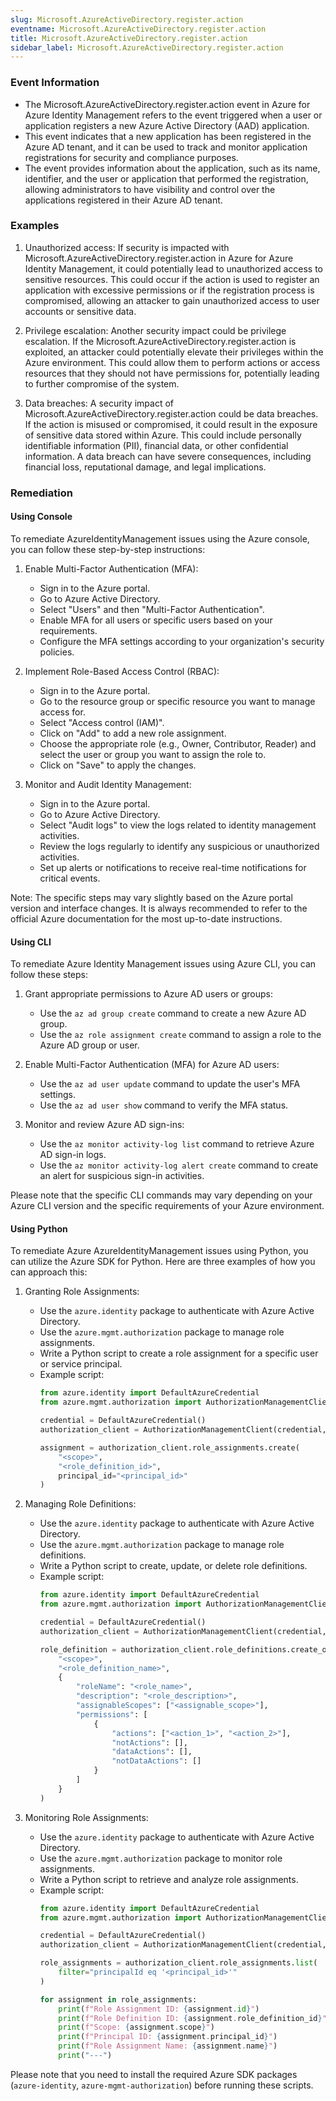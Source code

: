 ```yaml
--- 
slug: Microsoft.AzureActiveDirectory.register.action
eventname: Microsoft.AzureActiveDirectory.register.action
title: Microsoft.AzureActiveDirectory.register.action
sidebar_label: Microsoft.AzureActiveDirectory.register.action
---
```

                       
### Event Information

- The Microsoft.AzureActiveDirectory.register.action event in Azure for Azure Identity Management refers to the event triggered when a user or application registers a new Azure Active Directory (AAD) application.
- This event indicates that a new application has been registered in the Azure AD tenant, and it can be used to track and monitor application registrations for security and compliance purposes.
- The event provides information about the application, such as its name, identifier, and the user or application that performed the registration, allowing administrators to have visibility and control over the applications registered in their Azure AD tenant.


### Examples

1. Unauthorized access: If security is impacted with Microsoft.AzureActiveDirectory.register.action in Azure for Azure Identity Management, it could potentially lead to unauthorized access to sensitive resources. This could occur if the action is used to register an application with excessive permissions or if the registration process is compromised, allowing an attacker to gain unauthorized access to user accounts or sensitive data.

2. Privilege escalation: Another security impact could be privilege escalation. If the Microsoft.AzureActiveDirectory.register.action is exploited, an attacker could potentially elevate their privileges within the Azure environment. This could allow them to perform actions or access resources that they should not have permissions for, potentially leading to further compromise of the system.

3. Data breaches: A security impact of Microsoft.AzureActiveDirectory.register.action could be data breaches. If the action is misused or compromised, it could result in the exposure of sensitive data stored within Azure. This could include personally identifiable information (PII), financial data, or other confidential information. A data breach can have severe consequences, including financial loss, reputational damage, and legal implications.

### Remediation

#### Using Console

To remediate AzureIdentityManagement issues using the Azure console, you can follow these step-by-step instructions:

1. Enable Multi-Factor Authentication (MFA):
   - Sign in to the Azure portal.
   - Go to Azure Active Directory.
   - Select "Users" and then "Multi-Factor Authentication".
   - Enable MFA for all users or specific users based on your requirements.
   - Configure the MFA settings according to your organization's security policies.

2. Implement Role-Based Access Control (RBAC):
   - Sign in to the Azure portal.
   - Go to the resource group or specific resource you want to manage access for.
   - Select "Access control (IAM)".
   - Click on "Add" to add a new role assignment.
   - Choose the appropriate role (e.g., Owner, Contributor, Reader) and select the user or group you want to assign the role to.
   - Click on "Save" to apply the changes.

3. Monitor and Audit Identity Management:
   - Sign in to the Azure portal.
   - Go to Azure Active Directory.
   - Select "Audit logs" to view the logs related to identity management activities.
   - Review the logs regularly to identify any suspicious or unauthorized activities.
   - Set up alerts or notifications to receive real-time notifications for critical events.

Note: The specific steps may vary slightly based on the Azure portal version and interface changes. It is always recommended to refer to the official Azure documentation for the most up-to-date instructions.

#### Using CLI

To remediate Azure Identity Management issues using Azure CLI, you can follow these steps:

1. Grant appropriate permissions to Azure AD users or groups:
   - Use the `az ad group create` command to create a new Azure AD group.
   - Use the `az role assignment create` command to assign a role to the Azure AD group or user.

2. Enable Multi-Factor Authentication (MFA) for Azure AD users:
   - Use the `az ad user update` command to update the user's MFA settings.
   - Use the `az ad user show` command to verify the MFA status.

3. Monitor and review Azure AD sign-ins:
   - Use the `az monitor activity-log list` command to retrieve Azure AD sign-in logs.
   - Use the `az monitor activity-log alert create` command to create an alert for suspicious sign-in activities.

Please note that the specific CLI commands may vary depending on your Azure CLI version and the specific requirements of your Azure environment.

#### Using Python

To remediate Azure AzureIdentityManagement issues using Python, you can utilize the Azure SDK for Python. Here are three examples of how you can approach this:

1. Granting Role Assignments:
   - Use the `azure.identity` package to authenticate with Azure Active Directory.
   - Use the `azure.mgmt.authorization` package to manage role assignments.
   - Write a Python script to create a role assignment for a specific user or service principal.
   - Example script:
     ```python
     from azure.identity import DefaultAzureCredential
     from azure.mgmt.authorization import AuthorizationManagementClient

     credential = DefaultAzureCredential()
     authorization_client = AuthorizationManagementClient(credential, "<subscription_id>")

     assignment = authorization_client.role_assignments.create(
         "<scope>",
         "<role_definition_id>",
         principal_id="<principal_id>"
     )
     ```

2. Managing Role Definitions:
   - Use the `azure.identity` package to authenticate with Azure Active Directory.
   - Use the `azure.mgmt.authorization` package to manage role definitions.
   - Write a Python script to create, update, or delete role definitions.
   - Example script:
     ```python
     from azure.identity import DefaultAzureCredential
     from azure.mgmt.authorization import AuthorizationManagementClient

     credential = DefaultAzureCredential()
     authorization_client = AuthorizationManagementClient(credential, "<subscription_id>")

     role_definition = authorization_client.role_definitions.create_or_update(
         "<scope>",
         "<role_definition_name>",
         {
             "roleName": "<role_name>",
             "description": "<role_description>",
             "assignableScopes": ["<assignable_scope>"],
             "permissions": [
                 {
                     "actions": ["<action_1>", "<action_2>"],
                     "notActions": [],
                     "dataActions": [],
                     "notDataActions": []
                 }
             ]
         }
     )
     ```

3. Monitoring Role Assignments:
   - Use the `azure.identity` package to authenticate with Azure Active Directory.
   - Use the `azure.mgmt.authorization` package to monitor role assignments.
   - Write a Python script to retrieve and analyze role assignments.
   - Example script:
     ```python
     from azure.identity import DefaultAzureCredential
     from azure.mgmt.authorization import AuthorizationManagementClient

     credential = DefaultAzureCredential()
     authorization_client = AuthorizationManagementClient(credential, "<subscription_id>")

     role_assignments = authorization_client.role_assignments.list(
         filter="principalId eq '<principal_id>'"
     )

     for assignment in role_assignments:
         print(f"Role Assignment ID: {assignment.id}")
         print(f"Role Definition ID: {assignment.role_definition_id}")
         print(f"Scope: {assignment.scope}")
         print(f"Principal ID: {assignment.principal_id}")
         print(f"Role Assignment Name: {assignment.name}")
         print("---")
     ```

Please note that you need to install the required Azure SDK packages (`azure-identity`, `azure-mgmt-authorization`) before running these scripts.


 